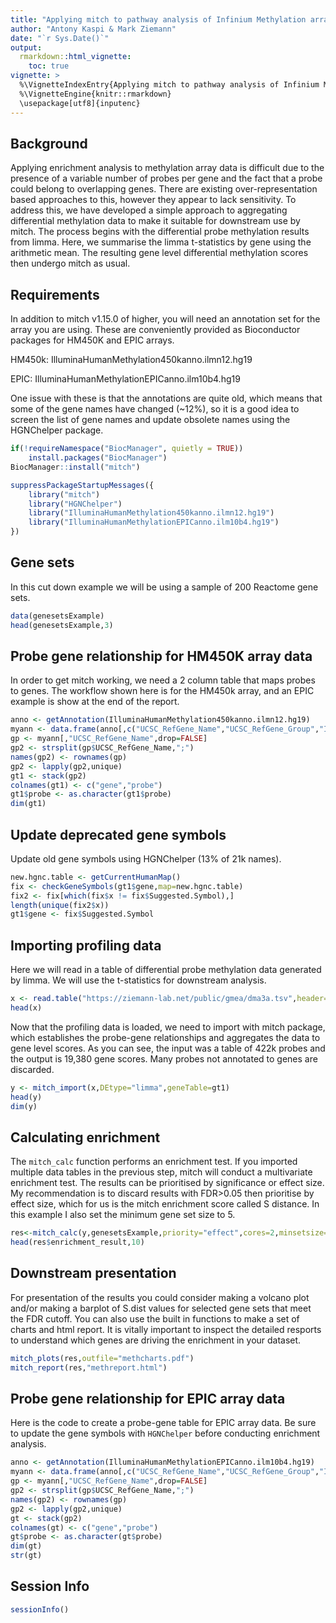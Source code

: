```yaml
---
title: "Applying mitch to pathway analysis of Infinium Methylation array data"
author: "Antony Kaspi & Mark Ziemann"
date: "`r Sys.Date()`"
output:
  rmarkdown::html_vignette:
    toc: true
vignette: >
  %\VignetteIndexEntry{Applying mitch to pathway analysis of Infinium Methylation array data}
  %\VignetteEngine{knitr::rmarkdown}
  \usepackage[utf8]{inputenc}
---
```


## Background

Applying enrichment analysis to methylation array data is difficult due to the presence
of a variable number of probes per gene and the fact that a probe could belong to
overlapping genes.
There are existing over-representation based approaches to this, however they appear to
lack sensitivity.
To address this, we have developed a simple approach to aggregating differential
methylation data to make it suitable for downstream use by mitch.
The process begins with the differential probe methylation results from limma.
Here, we summarise the limma t-statistics by gene using the arithmetic mean.
The resulting gene level differential methylation scores then undergo mitch as usual.

## Requirements

In addition to mitch v1.15.0 of higher, you will need an annotation set for the array you are using.
These are conveniently provided as Bioconductor packages for HM450K and EPIC arrays.

HM450k: IlluminaHumanMethylation450kanno.ilmn12.hg19

EPIC: IlluminaHumanMethylationEPICanno.ilm10b4.hg19

One issue with these is that the annotations are quite old, which means that some of the gene
names have changed (~12%), so it is a good idea to screen the list of gene names and update
obsolete names using the HGNChelper package.

```r
if(!requireNamespace("BiocManager", quietly = TRUE))
    install.packages("BiocManager")
BiocManager::install("mitch")
```

```r
suppressPackageStartupMessages({
    library("mitch")
    library("HGNChelper")
    library("IlluminaHumanMethylation450kanno.ilmn12.hg19")
    library("IlluminaHumanMethylationEPICanno.ilm10b4.hg19")
})
```

## Gene sets

In this cut down example we will be using a sample of 200 Reactome gene sets.

```r
data(genesetsExample)
head(genesetsExample,3)
```

## Probe gene relationship for HM450K array data

In order to get mitch working, we need a 2 column table that maps probes to genes.
The workflow shown here is for the HM450k array, and an EPIC example is show at the end of the report.

```r
anno <- getAnnotation(IlluminaHumanMethylation450kanno.ilmn12.hg19)
myann <- data.frame(anno[,c("UCSC_RefGene_Name","UCSC_RefGene_Group","Islands_Name","Relation_to_Island")])
gp <- myann[,"UCSC_RefGene_Name",drop=FALSE]
gp2 <- strsplit(gp$UCSC_RefGene_Name,";")
names(gp2) <- rownames(gp)
gp2 <- lapply(gp2,unique)
gt1 <- stack(gp2)
colnames(gt1) <- c("gene","probe")
gt1$probe <- as.character(gt1$probe)
dim(gt1)
```

## Update deprecated gene symbols

Update old gene symbols using HGNChelper (13% of 21k names).

```r
new.hgnc.table <- getCurrentHumanMap()
fix <- checkGeneSymbols(gt1$gene,map=new.hgnc.table)
fix2 <- fix[which(fix$x != fix$Suggested.Symbol),]
length(unique(fix2$x))
gt1$gene <- fix$Suggested.Symbol
```

## Importing profiling data
Here we will read in a table of differential probe methylation data generated by limma.
We will use the t-statistics for downstream analysis.

```r
x <- read.table("https://ziemann-lab.net/public/gmea/dma3a.tsv",header=TRUE,row.names=1)
head(x)
```

Now that the profiling data is loaded, we need to import with mitch package, which
establishes the probe-gene relationships and aggregates the data to gene level scores.
As you can see, the input was a table of 422k probes and the output is 19,380 gene scores.
Many probes not annotated to genes are discarded.

```r
y <- mitch_import(x,DEtype="limma",geneTable=gt1)
head(y)
dim(y)
```

## Calculating enrichment

The `mitch_calc` function performs an enrichment test.
If you imported multiple data tables in the previous step, mitch will conduct a
multivariate enrichment test.
The results can be prioritised by significance or effect size.
My recommendation is to discard results with FDR>0.05 then prioritise by effect
size, which for us is the mitch enrichment score called S distance.
In this example I also set the minimum gene set size to 5.

```r
res<-mitch_calc(y,genesetsExample,priority="effect",cores=2,minsetsize=5)
head(res$enrichment_result,10)
```

## Downstream presentation

For presentation of the results you could consider making a volcano plot and/or
making a barplot of S.dist values for selected gene sets that meet the FDR cutoff.
You can also use the built in functions to make a set of charts and html report.
It is vitally important to inspect the detailed resports to understand which
genes are driving the enrichment in your dataset.

```r

mitch_plots(res,outfile="methcharts.pdf")
mitch_report(res,"methreport.html")

```

## Probe gene relationship for EPIC array data

Here is the code to create a probe-gene table for EPIC array data.
Be sure to update the gene symbols with `HGNChelper` before conducting enrichment analysis.

```r
anno <- getAnnotation(IlluminaHumanMethylationEPICanno.ilm10b4.hg19)
myann <- data.frame(anno[,c("UCSC_RefGene_Name","UCSC_RefGene_Group","Islands_Name","Relation_to_Island")])
gp <- myann[,"UCSC_RefGene_Name",drop=FALSE]
gp2 <- strsplit(gp$UCSC_RefGene_Name,";")
names(gp2) <- rownames(gp)
gp2 <- lapply(gp2,unique)
gt <- stack(gp2)
colnames(gt) <- c("gene","probe")
gt$probe <- as.character(gt$probe)
dim(gt)
str(gt)
```

## Session Info
```r
sessionInfo()
```

